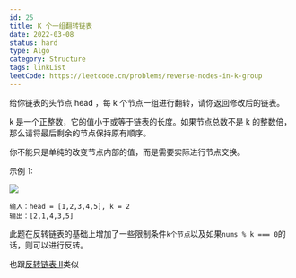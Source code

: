 ```yaml
---
id: 25
title: K 个一组翻转链表
date: 2022-03-08
status: hard
type: Algo
category: Structure
tags: linkList
leetCode: https://leetcode.cn/problems/reverse-nodes-in-k-group
---
```


<Note>

给你链表的头节点 head ，每 k 个节点一组进行翻转，请你返回修改后的链表。

k 是一个正整数，它的值小于或等于链表的长度。如果节点总数不是 k 的整数倍，那么请将最后剩余的节点保持原有顺序。

你不能只是单纯的改变节点内部的值，而是需要实际进行节点交换。

</Note>

示例 1:

![](https://assets.leetcode.com/uploads/2020/10/03/reverse_ex1.jpg)

```
输入：head = [1,2,3,4,5], k = 2
输出：[2,1,4,3,5]
```

此题在反转链表的基础上增加了一些限制条件`k个节点`以及如果`nums % k === 0`的话，则可以进行反转。

也跟[反转链表 II](/docs/algo-linkList/leetCode/reverseLinkListII/)类似
